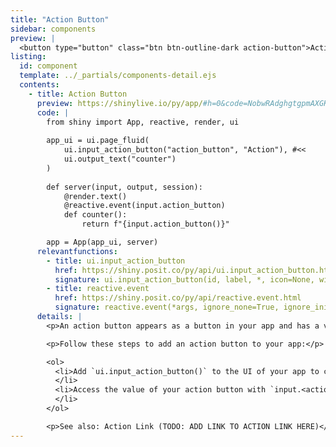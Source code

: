 ```yaml
---
title: "Action Button"
sidebar: components 
preview: |
  <button type="button" class="btn btn-outline-dark action-button">Action Button</button>
listing:
  id: component
  template: ../_partials/components-detail.ejs
  contents:
    - title: Action Button
      preview: https://shinylive.io/py/app/#h=0&code=NobwRAdghgtgpmAXGKAHVA6VBPMAaMAYwHsIAXOcpMAMwCdiYACAZwAsBLCbJjmVYnTJMAgujxM6cKITIcAbnAlSIAEzh0JAVw4AdCPrSoA+jqYBeJjqxQA5nGM0ANjtUAKfUy9WOGLqi0yYxk5UmMAI0CyUg8UWQ4wyLJog3wmXTAReNIMgEoJAGIAHiLPb2tiQICgigAPMliSLXINPP1c-X11GlYNRTo3f0CJSrJqiRY4FhYEiFzEMq8AAVHqxaYllXU6DDqGjohvDakQhTgMOEVyQYhqjFPEqNIDo+6mJpaB+fWjqTItOiHGgZEBDMj3bIQCJPCBuXIAXwynWg6AsonQbiMpg4Ez6GlyYHhAF0gA
      code: |
        from shiny import App, reactive, render, ui
        
        app_ui = ui.page_fluid(
            ui.input_action_button("action_button", "Action"), #<<
            ui.output_text("counter")
        )
        
        def server(input, output, session):
            @render.text()
            @reactive.event(input.action_button)
            def counter():
                return f"{input.action_button()}"

        app = App(app_ui, server)
      relevantfunctions:
        - title: ui.input_action_button
          href: https://shiny.posit.co/py/api/ui.input_action_button.html
          signature: ui.input_action_button(id, label, *, icon=None, width=None, **kwargs)
        - title: reactive.event
          href: https://shiny.posit.co/py/api/reactive.event.html
          signature: reactive.event(*args, ignore_none=True, ignore_init=False)
      details: |
        <p>An action button appears as a button in your app and has a value that increments each time the user presses the button. </p>

        <p>Follow these steps to add an action button to your app:</p>

        <ol>
          <li>Add `ui.input_action_button()` to the UI of your app to create the button. Where you call this function will determine where the button will appear within the app's layout.
          </li>
          <li>Access the value of your action button with `input.<action_button_id()>` (e.g., `input.action_button()`). The server value of an action button is an integer representing the number of clicks. 
          </li>
        </ol>

        <p>See also: Action Link (TODO: ADD LINK TO ACTION LINK HERE)</p>
---
```


:::{.component}
:::

